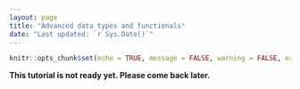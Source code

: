 ```yaml
---
layout: page
title: "Advanced data types and functionals"
date: "Last updated: `r Sys.Date()`"
---
```


```r
knitr::opts_chunk$set(echo = TRUE, message = FALSE, warning = FALSE, error = FALSE)
```

**This tutorial is not ready yet. Please come back later.**

